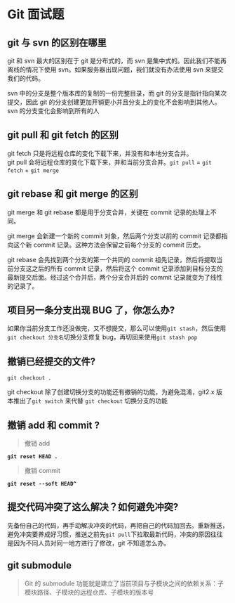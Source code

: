 # Git 面试题

## git 与 svn 的区别在哪里

git 和 svn 最大的区别在于 git 是分布式的，而 svn 是集中式的。因此我们不能再离线的情况下使用 svn。如果服务器出现问题，我们就没有办法使用 svn 来提交我们的代码。

svn 中的分支是整个版本库的复制的一份完整目录，而 git 的分支是指针指向某次提交，因此 git 的分支创建更加开销更小并且分支上的变化不会影响到其他人。svn 的分支变化会影响到所有的人

## git pull 和 git fetch 的区别

git fetch 只是将远程仓库的变化下载下来，并没有和本地分支合并。<br/> git pull 会将远程仓库的变化下载下来，并和当前分支合并。`git pull` = `git fetch` + `git merge`

## git rebase 和 git merge 的区别

git merge 和 git rebase 都是用于分支合并，关键在 commit 记录的处理上不同。

git merge 会新建一个新的 commit 对象，然后两个分支以前的 commit 记录都指向这个新 commit 记录。这种方法会保留之前每个分支的 commit 历史。

git rebase 会先找到两个分支的第一个共同的 commit 祖先记录，然后将提取当前分支这之后的所有 commit 记录，然后将这个 commit 记录添加到目标分支的最新提交后面。经过这个合并后，两个分支合并后的 commit 记录就变为了线性的记录了。

## 项目另一条分支出现 BUG 了，你怎么办?

如果你当前分支工作还没做完，又不想提交，那么可以使用`git stash`，然后使用`git checkout 分支名`切换分支修复 bug，再切回来使用`git stash pop`

## 撤销已经提交的文件?

`git checkout .`

git checkout 除了创建切换分支的功能还有撤销的功能，为避免混淆，git2.x 版本推出了`git switch` 来代替 `git checkout` 切换分支的功能

## 撤销 add 和 commit ?

> 撤销 add

**`git reset HEAD .`**

> 撤销 commit

**`git reset --soft HEAD^`**

## 提交代码冲突了这么解决？如何避免冲突?

先备份自己的代码，再手动解决冲突的代码，再把自己的代码加回去。重新推送，避免冲突要养成好习惯，推送之前先`git pull`下拉取最新代码，冲突的原因往往是因为不同人员对同一地方进行了修改，git 不知道怎么办。

## git submodule

> Git 的 submodule 功能就是建立了当前项目与子模块之间的依赖关系：子模块路径、子模块的远程仓库、子模块的版本号
